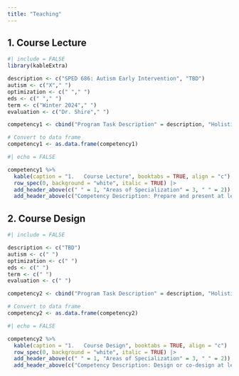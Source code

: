 ```yaml
---
title: "Teaching"
---
```


::: panel-tabset
## 1. Course Lecture

```r
#| include = FALSE 
library(kableExtra)

description <- c("SPED 686: Autism Early Intervention", "TBD")
autism <- c("X"," ") 
optimization <- c(" "," ") 
eds <- c(" "," ") 
term <- c("Winter 2024"," ") 
evaluation <- c("Dr. Shire"," ") 

competency1 <- cbind("Program Task Description" = description, "Holistic Understanding of Autism" = autism, "Optimization of Social Communication Intervention" = optimization, "Educational Data Science/Data Visualization" = eds, "Term/ Year" = term, Evaluation = evaluation)

# Convert to data frame
competency1 <- as.data.frame(competency1)


```

```r
#| echo = FALSE 

competency1 %>% 
  kable(caption = "1.	Course Lecture", booktabs = TRUE, align = "c") |> 
  row_spec(0, background = "white", italic = TRUE) |> 
  add_header_above(c(" " = 1, "Areas of Specialization" = 3, " " = 2)) |> 
  add_header_above(c("Competency Description: Prepare and present at least in-person two lectures in university courses." = 6), background = "lightgrey")
```

## 2. Course Design

```r
#| include = FALSE 

description <- c("TBD")
autism <- c(" ") 
optimization <- c(" ") 
eds <- c(" ") 
term <- c(" ") 
evaluation <- c(" ") 

competency2 <- cbind("Program Task Description" = description, "Holistic Understanding of Autism" = autism, "Optimization of Social Communication Intervention" = optimization, "Educational Data Science/Data Visualization" = eds, "Term/ Year" = term, Evaluation = evaluation)

# Convert to data frame
competency2 <- as.data.frame(competency2)


```

```r
#| echo = FALSE 

competency2 %>% 
  kable(caption = "1.	Course Design", booktabs = TRUE, align = "c") |> 
  row_spec(0, background = "white", italic = TRUE) |> 
  add_header_above(c(" " = 1, "Areas of Specialization" = 3, " " = 2)) |> 
  add_header_above(c("Competency Description: Design or co-design at least one course in an area of specialization." = 6), background = "lightgrey")
```
:::
